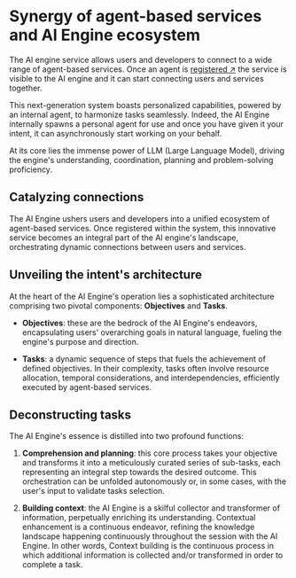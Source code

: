 # Synergy of agent-based services and AI Engine ecosystem

The AI engine service allows users and developers to connect to a wide range of agent-based services. Once an agent is [registered ↗️](/guides/agentverse/registering-agent-services.mdx) the service is visible to the AI engine and it can start connecting users and services together.

This next-generation system boasts personalized capabilities, powered by an internal agent, to harmonize tasks seamlessly. Indeed, the AI Engine internally spawns a personal agent for use and once you have given it your intent, it can asynchronously start working on your behalf.

At its core lies the immense power of LLM (Large Language Model), driving the engine's understanding, coordination, planning and problem-solving proficiency.

## Catalyzing connections

The AI Engine ushers users and developers into a unified ecosystem of agent-based services. Once registered within the system, this innovative service becomes an integral part of the AI engine's landscape, orchestrating dynamic connections between users and services.

## Unveiling the intent's architecture

At the heart of the AI Engine's operation lies a sophisticated architecture comprising two pivotal components: **Objectives** and **Tasks**.

- **Objectives**: these are the bedrock of the AI Engine's endeavors, encapsulating users' overarching goals in natural language, fueling the engine's purpose and direction.

- **Tasks**: a dynamic sequence of steps that fuels the achievement of defined objectives. In their complexity, tasks often involve resource allocation, temporal considerations, and interdependencies, efficiently executed by agent-based services.

## Deconstructing tasks

The AI Engine's essence is distilled into two profound functions:

1. **Comprehension and planning**: this core process takes your objective and transforms it into a meticulously curated series of sub-tasks, each representing an integral step towards the desired outcome. This orchestration can be unfolded autonomously or, in some cases, with the user's input to validate tasks selection.

2. **Building context**: the AI Engine is a skilful collector and transformer of information, perpetually enriching its understanding. Contextual enhancement is a continuous endeavor, refining the knowledge landscape happening continuously throughout the session with the AI Engine. In other words, Context building is the continuous process in which additional information is collected and/or transformed in order to complete a task.

